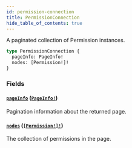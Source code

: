 ```yaml
---
id: permission-connection
title: PermissionConnection
hide_table_of_contents: true
---
```



A paginated collection of Permission instances.

```graphql
type PermissionConnection {
  pageInfo: PageInfo!
  nodes: [Permission!]!
}
```


### Fields

#### [`pageInfo`](#) ([`PageInfo!`](/docs/directory-guide/graphql/reference/schema/objects/page-info))

Pagination information about the returned page.


#### [`nodes`](#) ([`[Permission!]!`](/docs/directory-guide/graphql/reference/schema/objects/permission))

The collection of permissions in the page.




